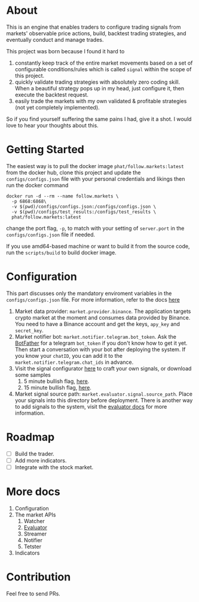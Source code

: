 # About

This is an engine that enables traders to configure trading signals from markets' observable price actions, build, backtest trading strategies, and eventually conduct and manage trades.

This project was born because I found it hard to
1. constantly keep track of the entire market movements based on a set of configurable conditions/rules which is called `signal` within the scope of this project.
2. quickly validate trading strategies with absolutely zero coding skill. When a beautiful strategy pops up in my head, just configure it, then execute the backtest request.
3. easily trade the markets with my own validated & profitable strategies (not yet completely implemented).

So if you find yourself suffering the same pains I had, give it a shot. I would love to hear your thoughts about this.

# Getting Started

The easiest way is to pull the docker image `phat/follow.markets:latest` from the docker hub, clone this project and update the `configs/configs.json` file with your personal credentials and likings then run the docker command 

```
docker run -d --rm --name follow.markets \
  -p 6868:6868\
  -v $(pwd)/configs/configs.json:/configs/configs.json \
  -v $(pwd)/configs/test_results:/configs/test_results \
  phat/follow.markets:latest
```

change the port flag, `-p`, to match with your setting of `server.port` in the `configs/configs.json` file if needed.

If you use amd64-based machine or want to build it from the source code, run the `scripts/build` to build docker image.

# Configuration

This part discusses only the mandatory enviroment variables in the `configs/configs.json` file. For more information, refer to the docs [here](https://github.com/itsphat/follow.markets/blob/docs/docs/index.mdx#more-docs)

1. Market data provider: `market.provider.binance`. The application targets crypto market at the moment and consumes data provided by Binance. You need to have a Binance account and get the keys, `apy_key` and `secret_key`. 
2. Market notifier bot: `market.notifier.telegram.bot_token`. Ask the [BotFather](https://core.telegram.org/bots) for a telegram `bot_token` if you don't know how to get it yet. Then start a conversation with your bot after deploying the system. If you know your `chatID`, you can add it to the `market.notifier.telegram.chat_ids` in advance.
3. Visit the signal configurator [here](https://follow.markets) to craft your own signals, or download some samples
    1. 5 minute bullish flag, [here](https://follow.markets/signals/5m_bullish_flag).
    2. 15 minute bullish flag, [here](https://follow.markets/signals/15m_bullish_flag).
4. Market signal source path: `market.evaluator.signal.source_path`. Place your signals into this directory before deployment. There is another way to add signals to the system, visit the [evaluator docs](https://github.com/itsphat/follow.markets/blob/docs/docs/evaluator.mdx#evaluator) for more information.

# Roadmap
- [ ] Build the trader.
- [ ] Add more indicators.
- [ ] Integrate with the stock market.

# More docs 
1. Configuration
2. The market APIs 
    1. Watcher
    2. [Evaluator](https://github.com/itsphat/follow.markets/blob/docs/docs/evaluator.mdx#evaluator)
    3. Streamer
    4. Notifier
    5. Tetster
3. Indicators

# Contribution
Feel free to send PRs.
